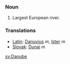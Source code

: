 ===Noun===
# Largest European river.

===Translations===

*[[Latin]]: [[Danuvius]] ''m'', [[Ister]] ''m''
*[[Slovak]]: [[Dunaj]] ''m''

[[sv:Danube]]